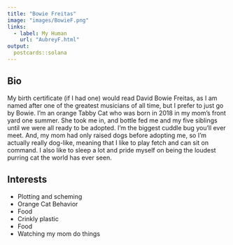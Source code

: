 ```yaml
---
title: "Bowie Freitas"
image: "images/BowieF.png"
links:
  - label: My Human
    url: "AubreyF.html"
output:
  postcards::solana
---
```

 
## Bio

My birth certificate (if I had one) would read David Bowie Freitas, as I am named after one of the greatest musicians of all time, but I prefer to just go by Bowie. I'm an orange Tabby Cat who was born in 2018 in my mom's front yard one summer. She took me in, and bottle fed me and my five siblings until we were all ready to be adopted. I'm the biggest cuddle bug you'll ever meet. And, my mom had only raised dogs before adopting me, so I'm actually really dog-like, meaning that I like to play fetch and can sit on command. I also like to sleep a lot and pride myself on being the loudest purring cat the world has ever seen.


## Interests

* Plotting and scheming
* Orange Cat Behavior
* Food
* Crinkly plastic
* Food
* Watching my mom do things
